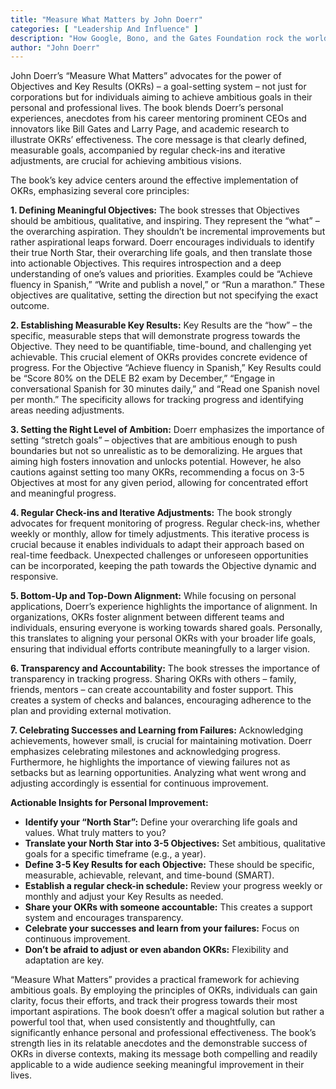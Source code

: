 ```yaml
---
title: "Measure What Matters by John Doerr"
categories: [ "Leadership And Influence" ]
description: "How Google, Bono, and the Gates Foundation rock the world with OKRs"
author: "John Doerr"
---
```

John Doerr's "Measure What Matters" advocates for the power of Objectives and Key Results (OKRs) – a goal-setting system – not just for corporations but for individuals aiming to achieve ambitious goals in their personal and professional lives.  The book blends Doerr's personal experiences, anecdotes from his career mentoring prominent CEOs and innovators like Bill Gates and Larry Page, and academic research to illustrate OKRs' effectiveness. The core message is that clearly defined, measurable goals, accompanied by regular check-ins and iterative adjustments, are crucial for achieving ambitious visions.

The book's key advice centers around the effective implementation of OKRs, emphasizing several core principles:

**1. Defining Meaningful Objectives:** The book stresses that Objectives should be ambitious, qualitative, and inspiring. They represent the "what" – the overarching aspiration.  They shouldn't be incremental improvements but rather aspirational leaps forward.  Doerr encourages individuals to identify their true North Star, their overarching life goals, and then translate those into actionable Objectives.  This requires introspection and a deep understanding of one's values and priorities.  Examples could be "Achieve fluency in Spanish," "Write and publish a novel," or "Run a marathon." These objectives are qualitative, setting the direction but not specifying the exact outcome.

**2. Establishing Measurable Key Results:**  Key Results are the "how" – the specific, measurable steps that will demonstrate progress towards the Objective.  They need to be quantifiable, time-bound, and challenging yet achievable.  This crucial element of OKRs provides concrete evidence of progress.  For the Objective "Achieve fluency in Spanish," Key Results could be "Score 80% on the DELE B2 exam by December," "Engage in conversational Spanish for 30 minutes daily," and "Read one Spanish novel per month."  The specificity allows for tracking progress and identifying areas needing adjustments.

**3. Setting the Right Level of Ambition:**  Doerr emphasizes the importance of setting "stretch goals" – objectives that are ambitious enough to push boundaries but not so unrealistic as to be demoralizing.  He argues that aiming high fosters innovation and unlocks potential.  However, he also cautions against setting too many OKRs, recommending a focus on 3-5 Objectives at most for any given period, allowing for concentrated effort and meaningful progress.

**4. Regular Check-ins and Iterative Adjustments:**  The book strongly advocates for frequent monitoring of progress.  Regular check-ins, whether weekly or monthly, allow for timely adjustments.  This iterative process is crucial because it enables individuals to adapt their approach based on real-time feedback.  Unexpected challenges or unforeseen opportunities can be incorporated, keeping the path towards the Objective dynamic and responsive.

**5. Bottom-Up and Top-Down Alignment:**  While focusing on personal applications, Doerr's experience highlights the importance of alignment.  In organizations, OKRs foster alignment between different teams and individuals, ensuring everyone is working towards shared goals.  Personally, this translates to aligning your personal OKRs with your broader life goals, ensuring that individual efforts contribute meaningfully to a larger vision.

**6. Transparency and Accountability:**  The book stresses the importance of transparency in tracking progress.  Sharing OKRs with others – family, friends, mentors – can create accountability and foster support.  This creates a system of checks and balances, encouraging adherence to the plan and providing external motivation.

**7. Celebrating Successes and Learning from Failures:**  Acknowledging achievements, however small, is crucial for maintaining motivation.  Doerr emphasizes celebrating milestones and acknowledging progress.  Furthermore, he highlights the importance of viewing failures not as setbacks but as learning opportunities.  Analyzing what went wrong and adjusting accordingly is essential for continuous improvement.

**Actionable Insights for Personal Improvement:**

* **Identify your "North Star":** Define your overarching life goals and values. What truly matters to you?
* **Translate your North Star into 3-5 Objectives:**  Set ambitious, qualitative goals for a specific timeframe (e.g., a year).
* **Define 3-5 Key Results for each Objective:**  These should be specific, measurable, achievable, relevant, and time-bound (SMART).
* **Establish a regular check-in schedule:**  Review your progress weekly or monthly and adjust your Key Results as needed.
* **Share your OKRs with someone accountable:**  This creates a support system and encourages transparency.
* **Celebrate your successes and learn from your failures:**  Focus on continuous improvement.
* **Don't be afraid to adjust or even abandon OKRs:**  Flexibility and adaptation are key.


"Measure What Matters" provides a practical framework for achieving ambitious goals.  By employing the principles of OKRs, individuals can gain clarity, focus their efforts, and track their progress towards their most important aspirations.  The book doesn't offer a magical solution but rather a powerful tool that, when used consistently and thoughtfully, can significantly enhance personal and professional effectiveness.  The book's strength lies in its relatable anecdotes and the demonstrable success of OKRs in diverse contexts, making its message both compelling and readily applicable to a wide audience seeking meaningful improvement in their lives.

